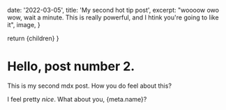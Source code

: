 

  date: '2022-03-05',
  title: 'My second hot tip post',
  excerpt:
    "woooow owo wow, wait a minute. This is really powerful, and I htink you're going to like it",
  image,
}

  return <MarkdownLayout>{children}</MarkdownLayout>
}

# Hello, post number 2.

This is my second mdx post. How you do feel about this?

I feel pretty _nice_. What about you, {meta.name}?

<Image src={image} alt="" width={800} height={500} className="object-cover rounded-lg shadow-2xl" />
